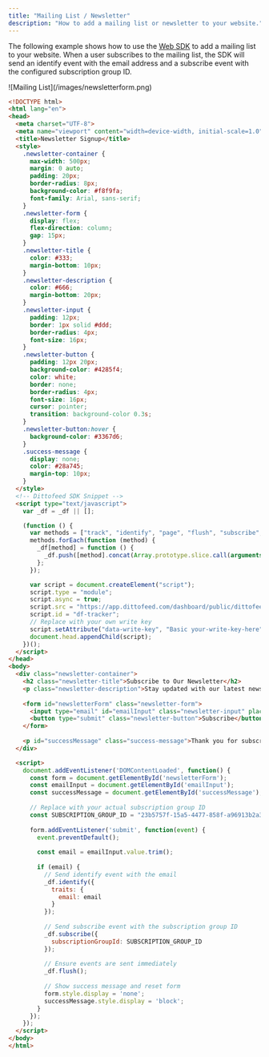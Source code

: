 ```yaml
---
title: "Mailing List / Newsletter"
description: "How to add a mailing list or newsletter to your website."
---
```


The following example shows how to use the [Web SDK](/integrations/sdks/web) to add a mailing list to your website. When a user subscribes to the mailing list, the SDK will send an identify event with the email address and a subscribe event with the configured subscription group ID.


<Frame>
![Mailing List](/images/newsletterform.png)
</Frame>

```html
<!DOCTYPE html>
<html lang="en">
<head>
  <meta charset="UTF-8">
  <meta name="viewport" content="width=device-width, initial-scale=1.0">
  <title>Newsletter Signup</title>
  <style>
    .newsletter-container {
      max-width: 500px;
      margin: 0 auto;
      padding: 20px;
      border-radius: 8px;
      background-color: #f8f9fa;
      font-family: Arial, sans-serif;
    }
    .newsletter-form {
      display: flex;
      flex-direction: column;
      gap: 15px;
    }
    .newsletter-title {
      color: #333;
      margin-bottom: 10px;
    }
    .newsletter-description {
      color: #666;
      margin-bottom: 20px;
    }
    .newsletter-input {
      padding: 12px;
      border: 1px solid #ddd;
      border-radius: 4px;
      font-size: 16px;
    }
    .newsletter-button {
      padding: 12px 20px;
      background-color: #4285f4;
      color: white;
      border: none;
      border-radius: 4px;
      font-size: 16px;
      cursor: pointer;
      transition: background-color 0.3s;
    }
    .newsletter-button:hover {
      background-color: #3367d6;
    }
    .success-message {
      display: none;
      color: #28a745;
      margin-top: 10px;
    }
  </style>
  <!-- Dittofeed SDK Snippet -->
  <script type="text/javascript">
    var _df = _df || [];

    (function () {
      var methods = ["track", "identify", "page", "flush", "subscribe", "unsubscribe", "getAnonymousId", "resetAnonymousId"];
      methods.forEach(function (method) {
        _df[method] = function () {
          _df.push([method].concat(Array.prototype.slice.call(arguments)));
        };
      });

      var script = document.createElement("script");
      script.type = "module";
      script.async = true;
      script.src = "https://app.dittofeed.com/dashboard/public/dittofeed.umd.js";
      script.id = "df-tracker";
      // Replace with your own write key
      script.setAttribute("data-write-key", "Basic your-write-key-here");
      document.head.appendChild(script);
    })();
  </script>
</head>
<body>
  <div class="newsletter-container">
    <h2 class="newsletter-title">Subscribe to Our Newsletter</h2>
    <p class="newsletter-description">Stay updated with our latest news and updates.</p>
    
    <form id="newsletterForm" class="newsletter-form">
      <input type="email" id="emailInput" class="newsletter-input" placeholder="mail@example.com" required>
      <button type="submit" class="newsletter-button">Subscribe</button>
    </form>
    
    <p id="successMessage" class="success-message">Thank you for subscribing!</p>
  </div>

  <script>
    document.addEventListener('DOMContentLoaded', function() {
      const form = document.getElementById('newsletterForm');
      const emailInput = document.getElementById('emailInput');
      const successMessage = document.getElementById('successMessage');
      
      // Replace with your actual subscription group ID
      const SUBSCRIPTION_GROUP_ID = "23b5757f-15a5-4477-858f-a96913b2a3f1";
      
      form.addEventListener('submit', function(event) {
        event.preventDefault();
        
        const email = emailInput.value.trim();
        
        if (email) {
          // Send identify event with the email
          _df.identify({
            traits: {
              email: email
            }
          });
          
          // Send subscribe event with the subscription group ID
          _df.subscribe({
            subscriptionGroupId: SUBSCRIPTION_GROUP_ID
          });
          
          // Ensure events are sent immediately
          _df.flush();
          
          // Show success message and reset form
          form.style.display = 'none';
          successMessage.style.display = 'block';
        }
      });
    });
  </script>
</body>
</html>
```